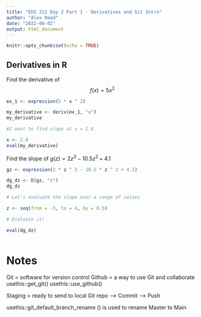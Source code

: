 ```yaml
---
title: "EDS 212 Day 2 Part 1 - Derivatives and Git Intro"
author: "Alex Reed"
date: "2022-08-02"
output: html_document
---
```


```r
knitr::opts_chunk$set(echo = TRUE)
```

## Derivatives in R

Find the derivative of $$f(x) = 5x^2$$

```r

ex_1 <- expression(5 * x ^ 2)

my_derivative <- deriv(ex_1, "x")
my_derivative

#I want to find slope at x = 2.8

x <- 2.8
eval(my_derivative)

```

Find the slope of $g(z) = 2z^3-10.5z^2+4.1$

```r
gz <- expression(2 * z ^ 3 - 10.5 * z ^ 2 + 4.1)

dg_dz <- D(gz, "z")
dg_dz

# Let's evaluate the slope over a range of values

z <- seq(from = -3, to = 4, by = 0.5)

# Evaluate it!

eval(dg_dz)
  

```

# Notes

Git = software for version control
Github = a way to use Git and collaborate 
usethis::get_git()
usethis::use_github()

Staging = ready to send to local Git repo --> Commit --> Push

usethis::git_default_branch_rename () is used to rename Master to Main


